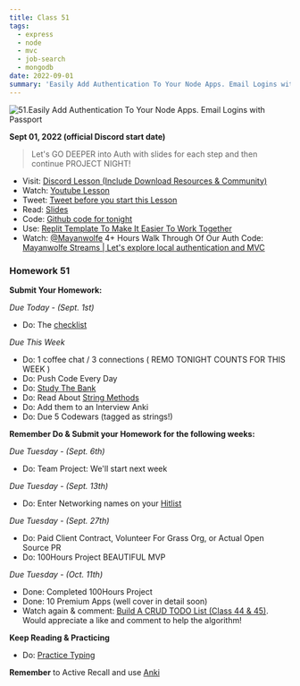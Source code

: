 ```yaml
---
title: Class 51
tags:
  - express
  - node
  - mvc
  - job-search
  - mongodb
date: 2022-09-01
summary: 'Easily Add Authentication To Your Node Apps. Email Logins with Passport'
---
```


![51.Easily Add Authentication To Your Node Apps. Email Logins with Passport](https://cdn.hashnode.com/res/hashnode/image/upload/v1676729205568/vchIL0VjB.png?auto=compress)

**Sept 01, 2022 (official Discord start date)**

> Let's GO DEEPER into Auth with slides for each step and then continue PROJECT NIGHT!

- Visit: [Discord Lesson (Include Download Resources & Community)](https://discord.com/channels/735923219315425401/738891289071714388/1015011604863143946)
- Watch: [Youtube Lesson](https://youtu.be/z5UgtXOxEEk)
- Tweet: [Tweet before you start this Lesson](https://twitter.com/leonnoel/status/1565452220727906309)
- Read: [Slides](https://slides.com/leonnoel/100devs2-auth-project-night2-cohort-2)
- Code: [Github code for tonight](https://github.com/100devs/todo-mvc-auth-local)
- Use: [Replit Template To Make It Easier To Work Together](https://replit.com/@100devs/todo-mvc-auth-local?v=1)
- Watch: [@Mayanwolfe](https://twitter.com/mayanwolfe) 4+ Hours Walk Through Of Our Auth Code: <br /> [Mayanwolfe Streams | Let's explore local authentication and MVC](https://youtu.be/jo5GTErVBQU)

### Homework 51

**Submit Your Homework:**

_Due Today - (Sept. 1st)_

- Do: The [checklist](https://docs.google.com/document/d/1L2vTX3qvLhoGHeG5cVD2ljCfRGr1uJ_Gf-hNZj9KzTg)

_Due This Week_

- Do: 1 coffee chat / 3 connections ( REMO TONIGHT COUNTS FOR THIS WEEK )
- Do: Push Code Every Day
- Do: [Study The Bank](https://docs.google.com/document/d/1p7DhCsLOMMybYfePWLlD1-_8KU20zkBoArH4pnW1o3c)
- Do: Read About [String Methods](https://levelup.gitconnected.com/essential-javascript-string-methods-f1841dad1961)
- Do: Add them to an Interview Anki
- Do: Due 5 Codewars (tagged as strings!)

**Remember Do & Submit your Homework for the following weeks:**

_Due Tuesday - (Sept. 6th)_

- Do: Team Project: We'll start next week

_Due Tuesday - (Sept. 13th)_

- Do: Enter Networking names on your [Hitlist](https://docs.google.com/spreadsheets/d/1Be-6gYvrfi8l-M0RnObzdysRIG7N7Yyu6rIF0OHw0Q4/edit?usp=sharing)

_Due Tuesday - (Sept. 27th)_

- Do: Paid Client Contract, Volunteer For Grass Org, or Actual Open Source PR
- Do: 100Hours Project BEAUTIFUL MVP

_Due Tuesday - (Oct. 11th)_

- Done: Completed 100Hours Project
- Done: 10 Premium Apps (well cover in detail soon)
- Watch again & comment: [Build A CRUD TODO List (Class 44 & 45)](https://youtu.be/jZ-kmmgi_d0). <br /> Would appreciate a like and comment to help the algorithm!

**Keep Reading & Practicing**

- Do: [Practice Typing](https://www.keybr.com/)

**Remember** to Active Recall and use [Anki](https://apps.ankiweb.net/)

